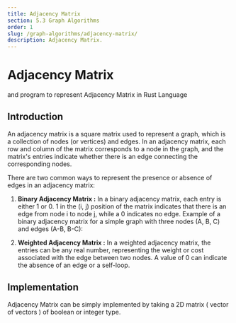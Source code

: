 ```yaml
---
title: Adjacency Matrix
section: 5.3 Graph Algorithms
order: 1
slug: /graph-algorithms/adjacency-matrix/
description: Adjacency Matrix.
---
```


# Adjacency Matrix
and program to represent Adjacency Matrix in Rust Language

## Introduction

An adjacency matrix is a square matrix used to represent a graph, which is a collection of nodes (or vertices) and edges.
In an adjacency matrix, each row and column of the matrix corresponds to a node in the graph, and the matrix's entries indicate whether there is an edge connecting the corresponding nodes.

There are two common ways to represent the presence or absence of edges in an adjacency matrix:

1. **Binary Adjacency Matrix :** In a binary adjacency matrix, each entry is either 1 or 0. 1 in the (i, j) position of the matrix indicates that there is an edge from node i to node j, while a 0 indicates no edge.
Example of a binary adjacency matrix for a simple graph with three nodes (A, B, C) and edges (A-B, B-C):

2. **Weighted Adjacency Matrix :** In a weighted adjacency matrix, the entries can be any real number, representing the weight or cost associated with the edge between two nodes. A value of 0 can indicate the absence of an edge or a self-loop.

## Implementation

Adjacency Matrix can be simply implemented by taking a 2D matrix ( vector of vectors ) of boolean or integer type.

